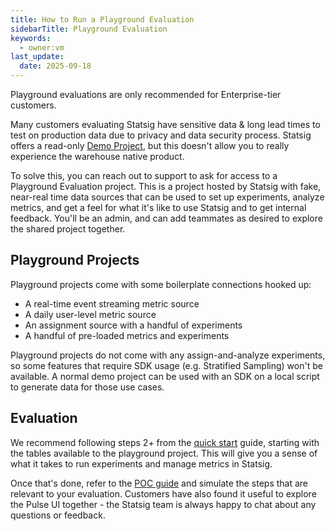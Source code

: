 ```yaml
---
title: How to Run a Playground Evaluation
sidebarTitle: Playground Evaluation
keywords:
  - owner:vm
last_update:
  date: 2025-09-18
---
```


<Info>
Playground evaluations are only recommended for Enterprise-tier customers.
</Info>

Many customers evaluating Statsig have sensitive data & long lead times to test on production data due to privacy and data security process. Statsig offers a read-only [Demo Project](https://console.statsig.com/whn_demo), but this doesn't allow you to really experience the warehouse native product.

To solve this, you can reach out to support to ask for access to a Playground Evaluation project. This is a project hosted by Statsig with fake, near-real time data sources that can be used to set up experiments, analyze metrics, and get a feel for what it's like to use Statsig and to get internal feedback. You'll be an admin, and can add teammates as desired to explore the shared project together.

## Playground Projects

Playground projects come with some boilerplate connections hooked up:

- A real-time event streaming metric source
- A daily user-level metric source
- An assignment source with a handful of experiments
- A handful of pre-loaded metrics and experiments

<Note>
Playground projects do not come with any assign-and-analyze experiments, so some features that require SDK usage (e.g. Stratified Sampling) won't be available. A normal demo project can be used with an SDK on a local script to generate data for those use cases.
</Note>

## Evaluation

We recommend following steps 2+ from the [quick start](/statsig-warehouse-native/guides/quick-start) guide, starting with the tables available to the playground project. This will give you a sense of what it takes to run experiments and manage metrics in Statsig.

Once that's done, refer to the [POC guide](/statsig-warehouse-native/guides/running_a_poc) and simulate the steps that are relevant to your evaluation. Customers have also found it useful to explore the Pulse UI together - the Statsig team is always happy to chat about any questions or feedback.
